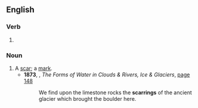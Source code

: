 ==English==

===Verb===
{{head|en|verb form}}

# {{present participle of|en|scar|nocat=1}}

===Noun===
{{en-noun}}

# A [[scar]]; a [[mark]].
#* '''1873''', {{w|John Tyndall}}, ''The Forms of Water in Clouds & Rivers, Ice & Glaciers'', [https://books.google.com/books?id=tLohT4M7AyMC&pg=PA148&q=We%20find%20upon%20the%20limestone%20rocks%20the%20scarrings%20of%20the%20ancient%20glacier%20which%20brought%20the%20boulder%20here.&f=false page 148]
#*: We find upon the limestone rocks the '''scarrings''' of the ancient glacier which brought the boulder here.